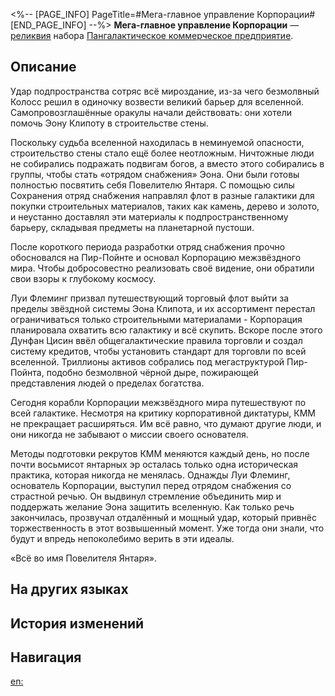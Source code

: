 <%-- [PAGE_INFO]
PageTitle=#Мега-главное управление Корпорации#
[END_PAGE_INFO] --%>
{{Реликвия Инфобокс
|id          = 63035
|Изображение = Предмет Мега-главное управление Корпорации.png
|Набор       = Пангалактическое коммерческое предприятие
|Предмет     = Планарная сфера
|Упоминания  = 
}}
{{Описание|Главное управление Корпорации межзвёздного мира в Пир-Пойнте, запечатанное внутри планарной сферы. Ни одна планета не может укрыться от грандиозного бизнес-плана КММ. Они отправились в глубокий космос, чтобы собрать энергию всей вселенной.}}
'''Мега-главное управление Корпорации''' — [[реликвия]] набора [[Пангалактическое коммерческое предприятие]].

==Описание==
Удар подпространства сотряс всё мироздание, из-за чего безмолвный Колосс решил в одиночку возвести великий барьер для вселенной. Самопровозглашённые оракулы начали действовать: они хотели помочь Эону Клипоту в строительстве стены.

Поскольку судьба вселенной находилась в неминуемой опасности, строительство стены стало ещё более неотложным. Ничтожные люди не собирались подражать подвигам богов, а вместо этого собирались в группы, чтобы стать «отрядом снабжения» Эона. Они были готовы полностью посвятить себя Повелителю Янтаря. С помощью силы Сохранения отряд снабжения направлял флот в разные галактики для покупки строительных материалов, таких как камень, дерево и золото, и неустанно доставлял эти материалы к подпространственному барьеру, складывая предметы на планетарной пустоши.

После короткого периода разработки отряд снабжения прочно обосновался на Пир-Пойнте и основал Корпорацию межзвёздного мира. Чтобы добросовестно реализовать своё видение, они обратили свои взоры к глубокому космосу.

Луи Флеминг призвал путешествующий торговый флот выйти за пределы звёздной системы Эона Клипота, и их ассортимент перестал ограничиваться только строительными материалами - Корпорация планировала охватить всю галактику и всё скупить. Вскоре после этого Дунфан Цисин ввёл общегалактические правила торговли и создал систему кредитов, чтобы установить стандарт для торговли по всей вселенной. Триллионы активов собрались под мегаструктурой Пир-Пойнта, подобно безмолвной чёрной дыре, пожирающей представления людей о пределах богатства.

Сегодня корабли Корпорации межзвёздного мира путешествуют по всей галактике. Несмотря на критику корпоративной диктатуры, КММ не прекращает расширяться. Им всё равно, что думают другие люди, и они никогда не забывают о миссии своего основателя.

Методы подготовки рекрутов КММ меняются каждый день, но после почти восьмисот янтарных эр осталась только одна историческая практика, которая никогда не менялась. Однажды Луи Флеминг, основатель Корпорации, выступил перед отрядом снабжения со страстной речью. Он выдвинул стремление объединить мир и поддержать желание Эона защитить вселенную. Как только речь закончилась, прозвучал отдалённый и мощный удар, который привнёс торжественность в этот возвышенный момент. Уже тогда они знали, что будут и впредь непоколебимо верить в эти идеалы.

«Всё во имя Повелителя Янтаря».

==На других языках==
{{На других языках
|en   = The IPC's Mega HQ
|zhs  = 公司的巨构总部
|zht  = 公司的巨構總部
|ja   = カンパニーの{{Rubi|巨構本部|きょこうほんぶ}}
|ko   = 컴퍼니의 거대 기관 본부
|es   = Megasede de la Corporación
|fr   = Méga QG de la CPI
|ru   = Мега-главное управление Корпорации
|th   = The IPC's Mega HQ
|vi   = Tổng Bộ Đầu Não Công Ty
|de   = Das Mega-Hauptquartier der IFK
|id   = The IPC's Mega HQ
|pt   = Mega QG da CPI
}}

==История изменений==
{{История изменений|3.5}}

==Навигация==
{{Набор Реликвий Навбокс|Пангалактическое коммерческое предприятие}}

[[en:]]